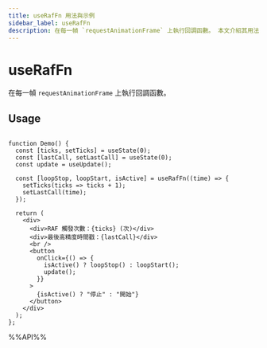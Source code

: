 ```yaml
---
title: useRafFn 用法與示例
sidebar_label: useRafFn
description: 在每一幀 `requestAnimationFrame` 上執行回調函數。 本文介紹其用法、最佳實踐與代碼示例。適用於 React 開發中需要處理副作用的場景。
---
```

# useRafFn

在每一幀 `requestAnimationFrame` 上執行回調函數。

## Usage

```tsx live

function Demo() {
  const [ticks, setTicks] = useState(0);
  const [lastCall, setLastCall] = useState(0);
  const update = useUpdate();

  const [loopStop, loopStart, isActive] = useRafFn((time) => {
    setTicks(ticks => ticks + 1);
    setLastCall(time);
  });

  return (
    <div>
      <div>RAF 觸發次數：{ticks} (次)</div>
      <div>最後高精度時間戳：{lastCall}</div>
      <br />
      <button
        onClick={() => {
          isActive() ? loopStop() : loopStart();
          update();
        }}
      >
        {isActive() ? "停止" : "開始"}
      </button>
    </div>
  );
};

```

%%API%%